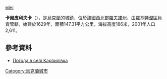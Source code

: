 [[Файл:Церква_п'ятидесятників|міні]]
{{coord|51|9|22|N|27|12|5|E|scale:30000|display=title}}

'''卡爾皮利夫卡'''（{{lang-uk|Карпилівка}}），是[[烏克蘭|烏克蘭]]的城鎮，位於該國西北部[[羅夫諾州|羅夫諾州]]，由[[羅基特涅區_(羅夫諾州)|羅基特涅區]]負責管轄，始建於1629年，面積147.31平方公里，海拔高度186米，2001年人口2,611。

==參考資料==
* [http://weather.in.ua/ua/rovenskaja/10209 Погода в селі Карпилівка]{{Wayback|url=http://weather.in.ua/ua/rovenskaja/10209 |date=20111216201347 }}

{{Ukraine-geo-stub}}
[[Category:烏克蘭城市|Category:烏克蘭城市]]